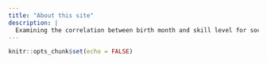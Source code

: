 ```yaml
---
title: "About this site"
description: |
  Examining the correlation between birth month and skill level for soccer players.
---
```


```r
knitr::opts_chunk$set(echo = FALSE)
```

